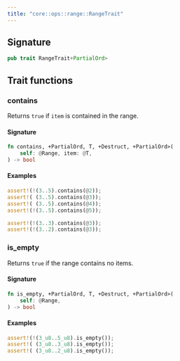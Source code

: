 ```yaml
---
title: "core::ops::range::RangeTrait"
---
```






## Signature

```rust
pub trait RangeTrait+PartialOrd>
```



## Trait functions

### contains



Returns `true` if `item` is contained in the range.

#### Signature

```rust
fn contains, +PartialOrd, T, +Destruct, +PartialOrd>(
    self: @Range, item: @T,
) -> bool
```



#### Examples

```rust
assert!(!(3..5).contains(@2));
assert!( (3..5).contains(@3));
assert!( (3..5).contains(@4));
assert!(!(3..5).contains(@5));

assert!(!(3..3).contains(@3));
assert!(!(3..2).contains(@3));
```





### is_empty



Returns `true` if the range contains no items.

#### Signature

```rust
fn is_empty, +PartialOrd, T, +Destruct, +PartialOrd>(
    self: @Range,
) -> bool
```




#### Examples

```rust
assert!(!(3_u8..5_u8).is_empty());
assert!( (3_u8..3_u8).is_empty());
assert!( (3_u8..2_u8).is_empty());
```





